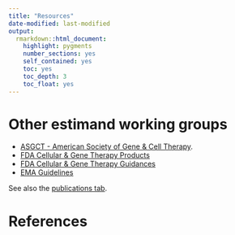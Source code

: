 ```yaml
---
title: "Resources"
date-modified: last-modified
output: 
  rmarkdown::html_document:
    highlight: pygments
    number_sections: yes
    self_contained: yes
    toc: yes
    toc_depth: 3
    toc_float: yes
---
```


# Other estimand working groups


- [ASGCT - American Society of Gene & Cell Therapy](https://www.asgct.org/).
- [FDA Cellular & Gene Therapy Products](https://www.fda.gov/vaccines-blood-biologics/cellular-gene-therapy-products)
- [FDA Cellular & Gene Therapy Guidances](https://www.fda.gov/vaccines-blood-biologics/biologics-guidances/cellular-gene-therapy-guidances)
- [EMA Guidelines](https://www.ema.europa.eu/en/human-regulatory-overview/research-and-development/scientific-guidelines/multidisciplinary-guidelines/multidisciplinary-gene-therapy)

See also the [publications tab](publications.html).

# References

